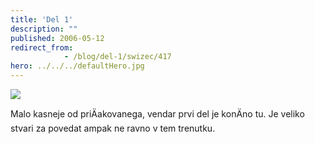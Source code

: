```yaml
---
title: 'Del 1'
description: ""
published: 2006-05-12
redirect_from: 
            - /blog/del-1/swizec/417
hero: ../../../defaultHero.jpg
---
```

[![](/includes/editor_upload/Image/sneeks/01_thumb.jpg)](http://swizec.com/index.php/mode=show_comics/comic=1)

Malo kasneje od priÄakovanega, vendar prvi del je konÄno tu. Je veliko stvari za povedat ampak ne ravno v tem trenutku.
